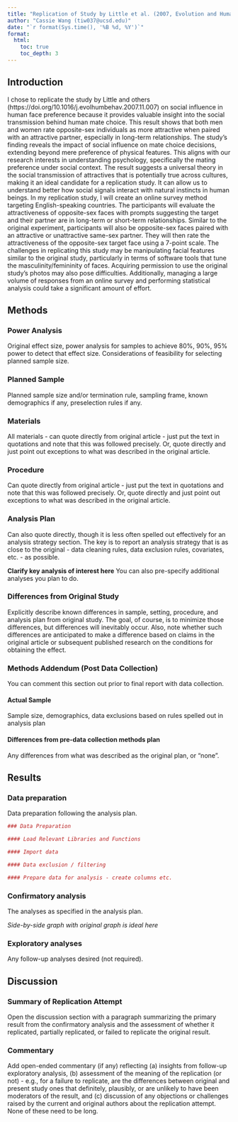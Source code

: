 ```yaml
---
title: "Replication of Study by Little et al. (2007, Evolution and Human Behavior)"
author: "Cassie Wang (tiw037@ucsd.edu)"
date: "`r format(Sys.time(), '%B %d, %Y')`"
format:
  html:
    toc: true
    toc_depth: 3
---
```


<!-- Replication reports should all use this template to standardize reporting across projects.  These reports will be public supplementary materials that accompany the summary report(s) of the aggregate results. -->

## Introduction

I chose to replicate the study by Little and others (https://doi.org/10.1016/j.evolhumbehav.2007.11.007) on social influence in human face preference because it provides valuable insight into the social transmission behind human mate choice. This result shows that both men and women rate opposite-sex individuals as more attractive when paired with an attractive partner, especially in long-term relationships. The study’s finding reveals the impact of social influence on mate choice decisions, extending beyond mere preference of physical features. This aligns with our research interests in understanding psychology, specifically the mating preference under social context. The result suggests a universal theory in the social transmission of attractives that is potentially true across cultures, making it an ideal candidate for a replication study. It can allow us to understand better how social signals interact with natural instincts in human beings. 
In my replication study, I will create an online survey method targeting English-speaking countries. The participants will evaluate the attractiveness of opposite-sex faces with prompts suggesting the target and their partner are in long-term or short-term relationships. Similar to the original experiment, participants will also be opposite-sex faces paired with an attractive or unattractive same-sex partner. They will then rate the attractiveness of the opposite-sex target face using a 7-point scale. The challenges in replicating this study may be manipulating facial features similar to the original study, particularly in terms of software tools that tune the masculinity/femininity of faces. Acquiring permission to use the original study’s photos may also pose difficulties. Additionally, managing a large volume of responses from an online survey and performing statistical analysis could take a significant amount of effort.

## Methods

### Power Analysis

Original effect size, power analysis for samples to achieve 80%, 90%, 95% power to detect that effect size.  Considerations of feasibility for selecting planned sample size.

### Planned Sample

Planned sample size and/or termination rule, sampling frame, known demographics if any, preselection rules if any.

### Materials

All materials - can quote directly from original article - just put the text in quotations and note that this was followed precisely.  Or, quote directly and just point out exceptions to what was described in the original article.

### Procedure	

Can quote directly from original article - just put the text in quotations and note that this was followed precisely.  Or, quote directly and just point out exceptions to what was described in the original article.

### Analysis Plan

Can also quote directly, though it is less often spelled out effectively for an analysis strategy section.  The key is to report an analysis strategy that is as close to the original - data cleaning rules, data exclusion rules, covariates, etc. - as possible.  

**Clarify key analysis of interest here**  You can also pre-specify additional analyses you plan to do.

### Differences from Original Study

Explicitly describe known differences in sample, setting, procedure, and analysis plan from original study.  The goal, of course, is to minimize those differences, but differences will inevitably occur.  Also, note whether such differences are anticipated to make a difference based on claims in the original article or subsequent published research on the conditions for obtaining the effect.

### Methods Addendum (Post Data Collection)

You can comment this section out prior to final report with data collection.

#### Actual Sample
  Sample size, demographics, data exclusions based on rules spelled out in analysis plan

#### Differences from pre-data collection methods plan
  Any differences from what was described as the original plan, or “none”.


## Results


### Data preparation

Data preparation following the analysis plan.
	
```r
### Data Preparation

#### Load Relevant Libraries and Functions

#### Import data

#### Data exclusion / filtering

#### Prepare data for analysis - create columns etc.
```

### Confirmatory analysis

The analyses as specified in the analysis plan.  

*Side-by-side graph with original graph is ideal here*

### Exploratory analyses

Any follow-up analyses desired (not required).  

## Discussion

### Summary of Replication Attempt

Open the discussion section with a paragraph summarizing the primary result from the confirmatory analysis and the assessment of whether it replicated, partially replicated, or failed to replicate the original result.  

### Commentary

Add open-ended commentary (if any) reflecting (a) insights from follow-up exploratory analysis, (b) assessment of the meaning of the replication (or not) - e.g., for a failure to replicate, are the differences between original and present study ones that definitely, plausibly, or are unlikely to have been moderators of the result, and (c) discussion of any objections or challenges raised by the current and original authors about the replication attempt.  None of these need to be long.
